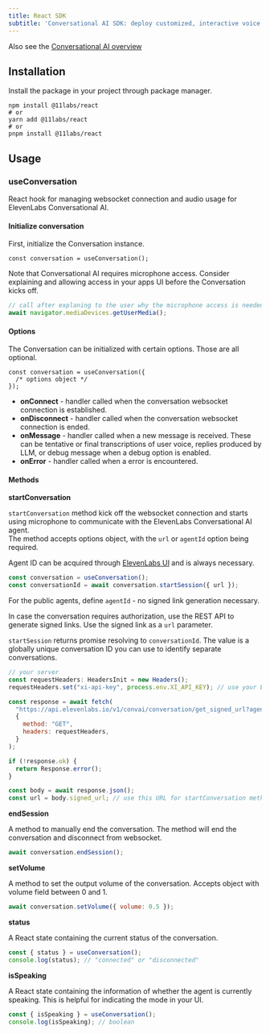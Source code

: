 ```yaml
---
title: React SDK
subtitle: 'Conversational AI SDK: deploy customized, interactive voice agents in minutes.'
---
```


<Info>Also see the [Conversational AI overview](/docs/conversational-ai/overview)</Info>

## Installation

Install the package in your project through package manager.

```shell
npm install @11labs/react
# or
yarn add @11labs/react
# or
pnpm install @11labs/react
```

## Usage

### useConversation

React hook for managing websocket connection and audio usage for ElevenLabs Conversational AI.

#### Initialize conversation

First, initialize the Conversation instance.

```tsx
const conversation = useConversation();
```

Note that Conversational AI requires microphone access.
Consider explaining and allowing access in your apps UI before the Conversation kicks off.

```js
// call after explaning to the user why the microphone access is needed
await navigator.mediaDevices.getUserMedia();
```

#### Options

The Conversation can be initialized with certain options. Those are all optional.

```tsx
const conversation = useConversation({
  /* options object */
});
```

- **onConnect** - handler called when the conversation websocket connection is established.
- **onDisconnect** - handler called when the conversation websocket connection is ended.
- **onMessage** - handler called when a new message is received. These can be tentative or final transcriptions of user voice, replies produced by LLM, or debug message when a debug option is enabled.
- **onError** - handler called when a error is encountered.

#### Methods

**startConversation**

`startConversation` method kick off the websocket connection and starts using microphone to communicate with the ElevenLabs Conversational AI agent.  
The method accepts options object, with the `url` or `agentId` option being required.

Agent ID can be acquired through [ElevenLabs UI](https://elevenlabs.io/app/conversational-ai) and is always necessary.

```js
const conversation = useConversation();
const conversationId = await conversation.startSession({ url });
```

For the public agents, define `agentId` - no signed link generation necessary.

In case the conversation requires authorization, use the REST API to generate signed links. Use the signed link as a `url` parameter.

`startSession` returns promise resolving to `conversationId`. The value is a globally unique conversation ID you can use to identify separate conversations.

```js
// your server
const requestHeaders: HeadersInit = new Headers();
requestHeaders.set("xi-api-key", process.env.XI_API_KEY); // use your ElevenLabs API key

const response = await fetch(
  "https://api.elevenlabs.io/v1/convai/conversation/get_signed_url?agent_id={{agent id created through ElevenLabs UI}}",
  {
    method: "GET",
    headers: requestHeaders,
  }
);

if (!response.ok) {
  return Response.error();
}

const body = await response.json();
const url = body.signed_url; // use this URL for startConversation method.
```

**endSession**

A method to manually end the conversation. The method will end the conversation and disconnect from websocket.

```js
await conversation.endSession();
```

**setVolume**

A method to set the output volume of the conversation. Accepts object with volume field between 0 and 1.

```js
await conversation.setVolume({ volume: 0.5 });
```

**status**

A React state containing the current status of the conversation.

```js
const { status } = useConversation();
console.log(status); // "connected" or "disconnected"
```

**isSpeaking**

A React state containing the information of whether the agent is currently speaking.
This is helpful for indicating the mode in your UI.

```js
const { isSpeaking } = useConversation();
console.log(isSpeaking); // boolean
```
